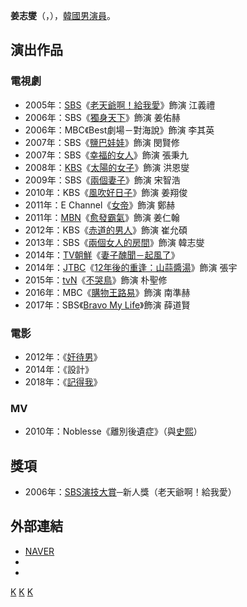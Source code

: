 {{noteTA
|T=zh-hans:姜志燮;zh-hant:姜志燮;zh-hk:姜志燮;zh-tw:姜志燮;zh-mo:姜志燮;
|1=姜志燮
}}
{{藝人
| 姓名 = 姜志燮
| 類型 = 男演員
| 圖片 = Kang Ji Sub from acrofan.jpg
| 本名 = 金永燮（{{lang|ko|김영섭}}）
| 外文 = ko
| 外文名 = 강지섭
| 羅馬拼音 = Kang Gi Seabb
| 國籍 = {{KOR}}
| 出生日期 = {{birth_date_and_age|1981|2|6}}
| 出生地 = {{KOR}}[[釜山廣域市|釜山廣域市]]
| 出道日期 = 2005年
| 出道作 = 《[[老天爺啊，請給我愛！|老天爺啊，請給我愛！]]》
| 經紀公司 = Management K
}}
'''姜志燮'''（{{lang-ko|강지섭}}，{{bd|1981年|2月6日|catIdx=K姜}}），[[韓國|韓國]][[男演員|男演員]]。

== 演出作品 ==
=== 電視劇 ===
*2005年：[[SBS_(韓國)|SBS]]《[[老天爺啊！給我愛|老天爺啊！給我愛]]》飾演 江義禮
*2006年：SBS《[[獨身天下|獨身天下]]》飾演 姜佑赫
*2006年：MBC《Best劇場－對海說》飾演 李其英
*2007年：SBS《[[鹽巴娃娃|鹽巴娃娃]]》飾演 閔賢修
*2007年：SBS《[[幸福的女人|幸福的女人]]》飾演 張秉九
*2008年：[[韓國放送公社|KBS]]《[[太陽的女子|太陽的女子]]》飾演 洪恩燮
*2009年：SBS《[[兩個妻子|兩個妻子]]》飾演 宋智浩
*2010年：KBS《[[風吹好日子|風吹好日子]]》飾演 姜翔俊
*2011年：E Channel《[[女帝_(韓國電視劇)|女帝]]》飾演 鄭赫
*2011年：[[MBN|MBN]]《[[愈發霸氣|愈發霸氣]]》飾演 姜仁翰
*2012年：KBS《[[赤道的男人|赤道的男人]]》飾演 崔允碩
*2013年：SBS《[[兩個女人的房間|兩個女人的房間]]》飾演 韓志燮
*2014年：[[TV朝鮮|TV朝鮮]]《[[妻子醜聞－起風了|妻子醜聞－起風了]]》
*2014年：[[JTBC|JTBC]]《[[12年後的重逢：山蒜醬湯|12年後的重逢：山蒜醬湯]]》飾演 張宇
*2015年：[[tvN|tvN]]《[[不哭鳥|不哭鳥]]》飾演 朴聖修
*2016年：MBC《[[購物王路易|購物王路易]]》飾演 南準赫
*2017年：SBS《[[Bravo_My_Life|Bravo My Life]]》飾演 薛道賢

=== 電影 ===
*2012年：《[[奸待男|奸待男]]》  
*2014年：《設計》
*2018年：《[[記得我_(電影)|記得我]]》

=== MV ===
*2010年：Noblesse《離別後遺症》（與[[史熙|史熙]]）
== 獎項 ==
*2006年：[[SBS演技大賞|SBS演技大賞]]─新人獎（老天爺啊！給我愛）

== 外部連結 ==
*[http://people.search.naver.com/search.naver?where=nexearch&query=%EA%B0%95%EC%A7%80%EC%84%AD&sm=tab_etc&ie=utf8&key=PeopleService&os=106764 NAVER] {{Wayback|url=http://people.search.naver.com/search.naver?where=nexearch&query=%EA%B0%95%EC%A7%80%EC%84%AD&sm=tab_etc&ie=utf8&key=PeopleService&os=106764 |date=20160304122151 }}{{ko}}
*{{Twitter|ys9914}}
*{{instagram|kangjisub}}{{ko}}
[[Category:韓國電視演員|K]]
[[Category:釜山廣域市出身人物|K]]
[[Category:金姓|K]]